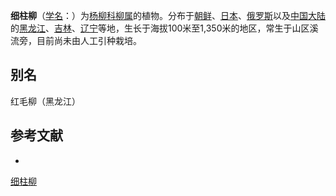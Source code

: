 {{Speciesbox
| name = 细柱柳
| status = 
| status_system = 
| image =Salix gracilistyla (200704).jpg
| genus = Salix
| species = gracilistyla
| authority = Miq.
}}

'''细柱柳'''（[[学名|学名]]：{{lang|la|''Salix gracilistyla''}}）为[[杨柳科|杨柳科]][[柳属|柳属]]的植物。分布于[[朝鲜|朝鲜]]、[[日本|日本]]、[[俄罗斯|俄罗斯]]以及[[中国大陆|中国大陆]]的[[黑龙江|黑龙江]]、[[吉林|吉林]]、[[辽宁|辽宁]]等地，生长于海拔100米至1,350米的地区，常生于山区溪流旁，目前尚未由人工引种栽培。

== 别名 ==
红毛柳（黑龙江）

== 参考文献 ==
<div class="references-small">
* {{cite web| url =http://www.bioinfo.cn/db05/KmzwSpecies.php?action=view&id=20421| title =细柱柳| work =《中国高等植物数据库全库》| publisher =中国科学院微生物研究所| author =昆明植物研究所| accessdate =2009-02-25| deadurl =yes| archiveurl =https://web.archive.org/web/20160305065748/http://www.bioinfo.cn/db05/KmzwSpecies.php?action=view&id=20421| archivedate =2016-03-05}}
</div>
{{Taxonbar|from=Q163109}}

[[Category:柳属|细柱柳]]


{{植物小作品}}